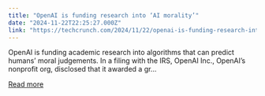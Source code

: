 ```yaml
---
title: "OpenAI is funding research into ‘AI morality’"
date: "2024-11-22T22:25:27.000Z"
link: "https://techcrunch.com/2024/11/22/openai-is-funding-research-into-ai-morality/"
---
```


OpenAI is funding academic research into algorithms that can predict humans&#8217; moral judgements. In a filing with the IRS, OpenAI Inc., OpenAI&#8217;s nonprofit org, disclosed that it awarded a gr...

[Read more](https://techcrunch.com/2024/11/22/openai-is-funding-research-into-ai-morality/)
